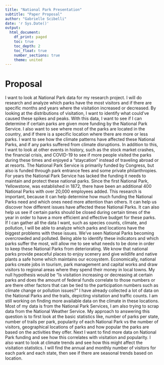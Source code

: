 ```yaml
---
title: "National Park Presentation"
subtitle: "Paper Proposal"
author: "Gabrielle Scibelli"
date: 'r Sys.Date()'
output: 
  html_document:
    df_print: paged 
    toc: true 
    toc_depth: 2
    toc_float: true 
    number_sections: true
    theme: united 
---
```


# Proposal

I want to look at National Park data for my research project. I will do research and analyze which parks have the most visitors and if there are specific months and years where the visitation increased or decreased. By looking at the distributions of visitation, I want to identify what could’ve caused these spikes and peaks. With this data, I want to see if I can determine if certain parks are given more funding by the National Park Service. 
I also want to see where most of the parks are located in the country, and if there is a specific location where there are more or less parks. I want to see how the climate patterns have affected these National Parks, and if any parks suffered from climate disruptions. In addition to this, I want to look at other events in history, such as the stock market crashes, the financial crisis, and COVID-19 to see if more people visited the parks during these times and enjoyed a “staycation” instead of traveling abroad or at resorts. 
The National Park Service is primarily funded by Congress, but also is funded through park entrance fees and some private philanthropies. For years the National Park Service has lacked the funding it needs to maintain and protect these national parks. Since the first National Park, Yellowstone, was established in 1872, there have been an additional 400 National Parks with over 20,000 employees added. 
This research is important, because it can help determine how much funding the National Parks need and which ones need more attention than others. It can help us discover how different issues have affected these National Parks. It can also help us see if certain parks should be closed during certain times of the year in order to have a more efficient and effective budget for these parks. 
If I can gather all the data I want, such as species counts, climate, and pollution, I will be able to analyze which parks and locations have the biggest problems with these issues. We’ve seen National Parks becoming overcrowded and polluted. Being able to identify these indicators and which parks suffer the most, will allow me to see what needs to be done in order to keep these National Parks from deteriorating. 
We know that national parks provide peaceful places to enjoy scenery and give wildlife and native plants a safe home which maintains our ecosystem. Economically, national parks create jobs in tourism, park management and capital works and draw visitors to regional areas where they spend their money in local towns. My null hypothesis would be “Is visitation increasing or decreasing at certain parks and does the amount of federal funds correlate to those numbers or are there other factors that can be tied to the participation numbers such as climate change or pollution issues?” 
I have already collected a lot of data on the National Parks and the trails, depicting visitation and traffic counts. I am still working on finding more available data on the climate in these locations. Most of my data is from the National Park Services, I am also trying to scrap data from the National Weather Service. My approach to answering this question is to first look at the basic statistics like, number of parks per state, number of trails per park, popularity of each National Park vs the number of visitors, geographical locations of parks and how popular the parks are based on the activities they offer. Next I want to find more data on National Park funding and see how this correlates with visitation and popularity. I also want to look at climate trends and see how this might affect the visitation statistics. I will find the annual and monthly number of visitors for each park and each state, then see if there are seasonal trends based on location. 


